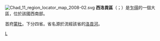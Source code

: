 [[File:Chad_11_region_locator_map_2008-02.svg|right]]
'''西洛貢區'''（{{lang-ar|منطقة لوقون الغربي}}；{{lang-fr|Région du Logone Occidental}}）是[[乍得|乍得]]的一個大區，位於該國西南部。

首府[[蒙杜|蒙杜]]。下分四省。省名源於流經該省的[[洛貢河|洛貢河]]。

{{查德行政區劃}}

[[Category:乍得行政區劃|L]]